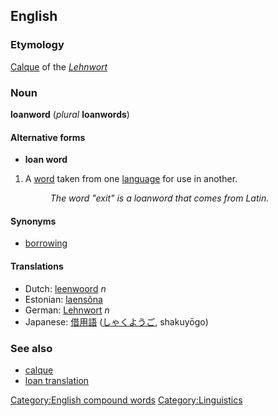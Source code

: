 {{wikipedia}}
==English==
===Etymology===
[[Calque]] of the {{G.}} ''[[Lehnwort]]''

===Noun===
'''loanword''' (''plural'' '''loanwords''')

====Alternative forms====
*'''loan word'''

#A [[word]] taken from one [[language]] for use in another.
#:''The word "exit" is a loanword that comes from Latin.''

====Synonyms====
*[[borrowing]]

====Translations====
*Dutch: [[leenwoord]] ''n''
*Estonian: [[laensõna]]
*German: [[Lehnwort]] ''n''
*Japanese: [[借用語]] ([[しゃくようご]], shakuyōgo)

===See also===
*[[calque]]
*[[loan translation]]

[[Category:English compound words]]
[[Category:Linguistics]]